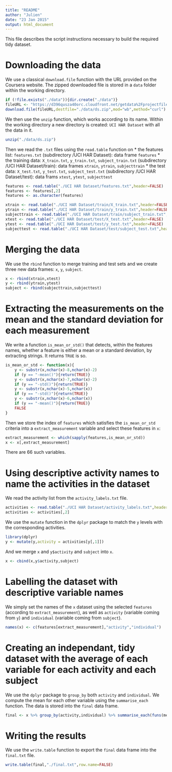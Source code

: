 ```yaml
---
title: "README"
author: "Julien"
date: "23 Jan 2015"
output: html_document
---
```


This file describes the script instructions necessary to build the required tidy dataset.

Downloading the data
====================

We use a classical `download.file` function with the URL provided on the Coursera website.
The zipped downloaded file is stored in a `data` folder within the working directory.

```r
if (!file.exists("./data")){dir.create("./data")}
fileURL <- "https://d396qusza40orc.cloudfront.net/getdata%2Fprojectfiles%2FUCI%20HAR%20Dataset.zip"
download.file(fileURL,destfile="./data/ds.zip",mod="wb",method="curl")
```

We then use the `unzip` function, which works according to its name. Within the working directory a new directory is created: `UCI HAR Dataset` with all the data in it.

```r
unzip("./data/ds.zip")
```

Then we read the `.txt` files using the `read.table` function on
* the features list: `features.txt` (subdirectory /UCI HAR Dataset): data frame `features`
* the training data: `X_train.txt`, `y_train.txt`, `subject_train.txt` (subdirectory /UCI HAR Dataset/train): data frames `xtrain`, `ytrain`, `subjecttrain`
* the test data: `X_test.txt`, `y_test.txt`, `subject_test.txt` (subdirectory /UCI HAR Dataset/test): data frams `xtest`, `ytest`, `subjecttest`

```r
features <- read.table("./UCI HAR Dataset/features.txt",header=FALSE)
features <- features[,2]
features <- as.character(features)

xtrain <- read.table("./UCI HAR Dataset/train/X_train.txt",header=FALSE)
ytrain <- read.table("./UCI HAR Dataset/train/y_train.txt",header=FALSE)
subjecttrain <- read.table("./UCI HAR Dataset/train/subject_train.txt",header=FALSE)
xtest <- read.table("./UCI HAR Dataset/test/X_test.txt",header=FALSE)
ytest <- read.table("./UCI HAR Dataset/test/y_test.txt",header=FALSE)
subjecttest <- read.table("./UCI HAR Dataset/test/subject_test.txt",header=FALSE)
```


Merging the data
================

We use the `rbind` function to merge training and test sets and we create three new data frames: `x`, `y`, `subject`.

```r
x <- rbind(xtrain,xtest)
y <- rbind(ytrain,ytest)
subject <- rbind(subjecttrain,subjecttest)
```


Extracting the measurements on the mean and the standard deviation for each measurement
=======================================================================================

We write a function `is_mean_or_std()` that detects, within the features names, whether a feature is either a mean or a standard deviation, by extracting strings. It returns `TRUE` is so.

```r
is_mean_or_std <- function(x){
    y <- substr(x,nchar(x)-8,nchar(x)-2)
    if (y == "-mean()"){return(TRUE)}
    y <- substr(x,nchar(x)-7,nchar(x)-2)
    if (y == "-std()"){return(TRUE)}
    y <- substr(x,nchar(x)-5,nchar(x))
    if (y == "-std()"){return(TRUE)}
    y <- substr(x,nchar(x)-6,nchar(x))
    if (y == "-mean()"){return(TRUE)}
    FALSE
}
```

Then we store the index of `features` which satisfies the `is_mean_or_std` criteria into a `extract_measurement` variable and select these features in `x`:

```r
extract_measurement <- which(sapply(features,is_mean_or_std))
x <- x[,extract_measurement]
```

There are 66 such variables.

Using descriptive activity names to name the activities in the dataset
=====================================================================

We read the activity list from the `activity_labels.txt` file.

```r
activities <- read.table("./UCI HAR Dataset/activity_labels.txt",header=FALSE)
activities <- activities[,2]
```

We use the `mutate` function in the `dplyr` package to match the `y` levels with the corresponding activities.

```r
library(dplyr)
y <- mutate(y,activity = activities[y[,1]])
```

And we merge `x` and `y$activity` and `subject` into `x`.

```r
x <- cbind(x,y$activity,subject)
```


Labelling the dataset with descriptive variable names
=====================================================

We simply set the names of the `x` dataset using the selected `features` (according to `extract_measurement`), as well as `activity` (variable coming from `y`) and `individual` (variable coming from `subject`).

```r
names(x) <- c(features[extract_measurement],"activity","individual")
```


Creating an independant, tidy dataset with the average of each variable for each activity and each subject
==========================================================================================================

We use the `dplyr` package to `group_by` both `activity` and `individual`. We compute the mean for each other variable using the `summarise_each` function. The data is stored into the `final` data frame.

```r
final <- x %>% group_by(activity,individual) %>% summarise_each(funs(mean))
```

Writing the results
===================

We use the `write.table` function to export the `final` data frame into the `final.txt` file.

```r
write.table(final,"./final.txt",row.name=FALSE)
```

